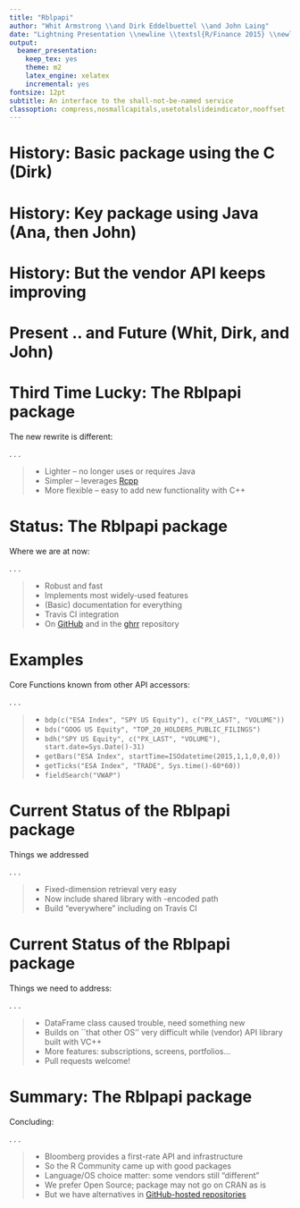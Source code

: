 ```yaml
---
title: "Rblpapi"
author: "Whit Armstrong \\and Dirk Eddelbuettel \\and John Laing"
date: "Lightning Presentation \\newline \\textsl{R/Finance 2015} \\newline May 30, 2015"
output:
  beamer_presentation:
    keep_tex: yes
    theme: m2
    latex_engine: xelatex
    incremental: yes
fontsize: 12pt
subtitle: An interface to the shall-not-be-named service
classoption: compress,nosmallcapitals,usetotalslideindicator,nooffset
---
```


# History: Basic package using the C (Dirk)

\centering{\includegraphics[width=\textwidth,height=0.95\textheight,keepaspectratio]{images/RLimBbgTalk2004.png}}


# History: Key package using Java (Ana, then John)

\centering{\includegraphics[width=\textwidth,height=0.95\textheight,keepaspectratio]{images/findataorg.png}}


# History: But the vendor API keeps improving

\centering{\includegraphics[width=\textwidth,height=0.95\textheight,keepaspectratio]{images/bloomberglabscom.png}}


# Present .. and Future (Whit, Dirk, and John)

\centering{\includegraphics[width=\textwidth,height=0.95\textheight,keepaspectratio]{images/RblpapiGithub.png}}


# Third Time Lucky: The Rblpapi package

The new rewrite is different:

. . .

> - Lighter -- no longer uses or requires Java
> - Simpler -- leverages [Rcpp](http://dirk.eddelbuettel.com/code/rcpp.html)
> - More flexible -- easy to add new functionality with C++


# Status: The Rblpapi package

Where we are at now:

. . .

> - Robust and fast
> - Implements most widely-used features
> - (Basic) documentation for everything
> - Travis CI integration
> - On [GitHub](https://github.com/armstrtw/Rblpapi) and in the [ghrr](http://ghrr.github.io/drat) repository


# Examples

Core Functions known from other API accessors:

. . .

\scriptsize

> + `bdp(c("ESA Index", "SPY US Equity"), c("PX_LAST", "VOLUME"))`
> + `bds("GOOG US Equity", "TOP_20_HOLDERS_PUBLIC_FILINGS")`
> + `bdh("SPY US Equity", c("PX_LAST", "VOLUME"), start.date=Sys.Date()-31)`
> + `getBars("ESA Index", startTime=ISOdatetime(2015,1,1,0,0,0))`
> + `getTicks("ESA Index", "TRADE", Sys.time()-60*60))`
> + `fieldSearch("VWAP")`


# Current Status of the Rblpapi package

Things we addressed

. . .

> - Fixed-dimension retrieval very easy
> - Now include shared library with \texttt{rpath}-encoded path
> - Build "everywhere" including on Travis CI


# Current Status of the Rblpapi package

Things we need to address:

. . .

> - DataFrame class caused trouble, need something new
> - Builds on ``that other OS'' very difficult while (vendor) API library built with VC++ 
> - More features: subscriptions, screens, portfolios...
> - Pull requests welcome!


# Summary: The Rblpapi package

Concluding:

. . .

> + Bloomberg provides a first-rate API and infrastructure 
> + So the R Community came up with good packages
> + Language/OS choice matter: some vendors still "different"
> + We prefer Open Source; package may not go on CRAN as is
> + But we have alternatives in [GitHub-hosted repositories](http://ghrr.github.io/drat)


<!-- --- -->

<!-- One more thing. -->


<!-- # Come and talk to us -->

<!-- \begin{center} -->
<!-- \includegraphics[width=4.25in]{images/ketchum_logo.jpeg} -->
<!-- \end{center} -->


<!-- ---- -->

<!-- \scriptsize -->
<!-- Made using -->

<!-- > - TeXlive 20141024 -->
<!-- > - Beamer with [mtheme](http://github.com/matze/mtheme) -->
<!-- > - Pandoc 1.12.4.2  -->
<!-- > - R 3.2.0 -->
<!-- > - rmarkdown 0.6.2.2 -->
<!-- > - Emacs 24.4  -->
<!-- > - Ubuntu 15.04 -->
